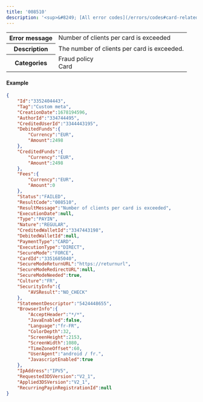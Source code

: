 ---
title: '008510'  
description: '<sup>&#8249; [All error codes](/errors/codes#card-related)</sup>'
---
  
<table>
    <tbody>
        <tr>
            <th class="header"><strong>Error message</strong></th>
            <td class="table-content">Number of clients per card is exceeded</td>
        </tr>
        <tr>
            <th class="header"><strong>Description</strong></th>
            <td class="table-content">The number of clients per card is exceeded.</td>
        </tr>
        <tr>
            <th class="header"><strong>Categories</strong></th>
            <td class="table-content">  
<div class="label">Fraud policy</div>  
<div class="label">Card</div>
</td>
        </tr>
    </tbody>
</table>  

#### Example  
```json API Response
{
    "Id":"3352404443",
    "Tag":"Custom meta",
    "CreationDate":1678194596,
    "AuthorId":"334744495",
    "CreditedUserId":"3344443195",
    "DebitedFunds":{
        "Currency":"EUR",
        "Amount":2498
    },
    "CreditedFunds":{
        "Currency":"EUR",
        "Amount":2498
    },
    "Fees":{
        "Currency":"EUR",
        "Amount":0
    },
    "Status":"FAILED",
    "ResultCode":"008510",
    "ResultMessage":"Number of clients per card is exceeded",
    "ExecutionDate":null,
    "Type":"PAYIN",
    "Nature":"REGULAR",
    "CreditedWalletId":"3347443198",
    "DebitedWalletId":null,
    "PaymentType":"CARD",
    "ExecutionType":"DIRECT",
    "SecureMode":"FORCE",
    "CardId":"3351685040",
    "SecureModeReturnURL":"https://returnurl",
    "SecureModeRedirectURL":null,
    "SecureModeNeeded":true,
    "Culture":"FR",
    "SecurityInfo":{
        "AVSResult":"NO_CHECK"
    },
    "StatementDescriptor":"5424448655",
    "BrowserInfo":{
        "AcceptHeader":"*/*",
        "JavaEnabled":false,
        "Language":"fr-FR",
        "ColorDepth":32,
        "ScreenHeight":2153,
        "ScreenWidth":1080,
        "TimeZoneOffset":60,
        "UserAgent":"android / fr.",
        "JavascriptEnabled":true
    },
    "IpAddress":"IPV5",
    "Requested3DSVersion":"V2_1",
    "Applied3DSVersion":"V2_1",
    "RecurringPayinRegistrationId":null
}
```